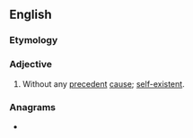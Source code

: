 ==English==

===Etymology===
{{prefix|en|un|caused}}

===Adjective===
{{en-adj|-}}

# Without any [[precedent]] [[cause]]; [[self-existent]].

===Anagrams===
* {{anagrams|en|a=acdensuu|unsauced}}